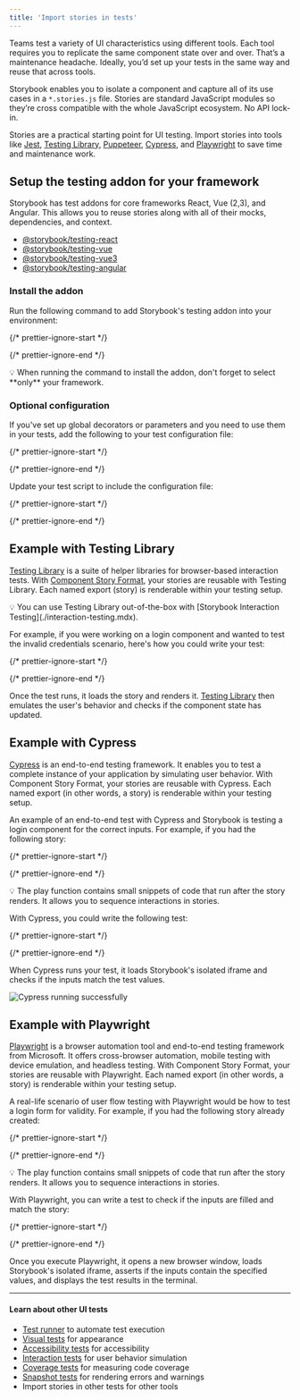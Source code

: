 ```yaml
---
title: 'Import stories in tests'
---
```


Teams test a variety of UI characteristics using different tools. Each tool requires you to replicate the same component state over and over. That’s a maintenance headache. Ideally, you’d set up your tests in the same way and reuse that across tools.

Storybook enables you to isolate a component and capture all of its use cases in a `*.stories.js` file. Stories are standard JavaScript modules so they’re cross compatible with the whole JavaScript ecosystem. No API lock-in.

Stories are a practical starting point for UI testing. Import stories into tools like [Jest](https://jestjs.io/), [Testing Library](https://testing-library.com/), [Puppeteer](https://pptr.dev/), [Cypress](https://www.cypress.io/), and [Playwright](https://playwright.dev/) to save time and maintenance work.

## Setup the testing addon for your framework

Storybook has test addons for core frameworks React, Vue (2,3), and Angular. This allows you to reuse stories along with all of their mocks, dependencies, and context.

* [@storybook/testing-react](https://storybook.js.org/addons/@storybook/testing-react)
* [@storybook/testing-vue](https://storybook.js.org/addons/@storybook/testing-vue)
* [@storybook/testing-vue3](https://storybook.js.org/addons/@storybook/testing-vue3)
* [@storybook/testing-angular](https://storybook.js.org/addons/@storybook/testing-angular)

### Install the addon

Run the following command to add Storybook's testing addon into your environment:

{/* prettier-ignore-start */}

<CodeSnippets path="storybook-testing-addon-install.md" />

{/* prettier-ignore-end */}

<div class="aside">
  💡 When running the command to install the addon, don't forget to select **only** your framework.
</div>

### Optional configuration

If you've set up global decorators or parameters and you need to use them in your tests, add the following to your test configuration file:

{/* prettier-ignore-start */}

<CodeSnippets path="storybook-testing-addon-optional-config.md" />

{/* prettier-ignore-end */}

Update your test script to include the configuration file:

{/* prettier-ignore-start */}

<CodeSnippets path="storybook-testing-addon-optional-config-scripts.md" />

{/* prettier-ignore-end */}

## Example with Testing Library

[Testing Library](https://testing-library.com/) is a suite of helper libraries for browser-based interaction tests. With [Component Story Format](../api/csf.mdx), your stories are reusable with Testing Library. Each named export (story) is renderable within your testing setup.

<div class="aside">
  💡 You can use Testing Library out-of-the-box with [Storybook Interaction Testing](./interaction-testing.mdx).
</div>

For example, if you were working on a login component and wanted to test the invalid credentials scenario, here's how you could write your test:

{/* prettier-ignore-start */}

<CodeSnippets path="component-test-with-testing-library.md" />

{/* prettier-ignore-end */}

Once the test runs, it loads the story and renders it. [Testing Library](https://testing-library.com/) then emulates the user's behavior and checks if the component state has updated.

## Example with Cypress

[Cypress](https://www.cypress.io/) is an end-to-end testing framework. It enables you to test a complete instance of your application by simulating user behavior. With Component Story Format, your stories are reusable with Cypress. Each named export (in other words, a story) is renderable within your testing setup.

An example of an end-to-end test with Cypress and Storybook is testing a login component for the correct inputs. For example, if you had the following story:

{/* prettier-ignore-start */}

<CodeSnippets path="login-form-with-play-function.md" />

{/* prettier-ignore-end */}

<div class="aside">
  💡 The play function contains small snippets of code that run after the story renders. It allows you to sequence interactions in stories.
</div>

With Cypress, you could write the following test:

{/* prettier-ignore-start */}

<CodeSnippets path="component-cypress-test.md" />

{/* prettier-ignore-end */}

When Cypress runs your test, it loads Storybook's isolated iframe and checks if the inputs match the test values.

![Cypress running successfully](../_assets/writing-tests/cypress-success-run-tests-optimized.png)

## Example with Playwright

[Playwright](https://playwright.dev/) is a browser automation tool and end-to-end testing framework from Microsoft. It offers cross-browser automation, mobile testing with device emulation, and headless testing. With Component Story Format, your stories are reusable with Playwright. Each named export (in other words, a story) is renderable within your testing setup.

A real-life scenario of user flow testing with Playwright would be how to test a login form for validity. For example, if you had the following story already created:

{/* prettier-ignore-start */}

<CodeSnippets path="login-form-with-play-function.md" />

{/* prettier-ignore-end */}

<div class="aside">
  💡 The play function contains small snippets of code that run after the story renders. It allows you to sequence interactions in stories.
</div>

With Playwright, you can write a test to check if the inputs are filled and match the story:

{/* prettier-ignore-start */}

<CodeSnippets path="component-playwright-test.md" />

{/* prettier-ignore-end */}

Once you execute Playwright, it opens a new browser window, loads Storybook's isolated iframe, asserts if the inputs contain the specified values, and displays the test results in the terminal.

***

#### Learn about other UI tests

* [Test runner](./test-runner.mdx) to automate test execution
* [Visual tests](./visual-testing.mdx) for appearance
* [Accessibility tests](./accessibility-testing.mdx) for accessibility
* [Interaction tests](./interaction-testing.mdx) for user behavior simulation
* [Coverage tests](./test-coverage.mdx) for measuring code coverage
* [Snapshot tests](./snapshot-testing.mdx) for rendering errors and warnings
* Import stories in other tests for other tools
